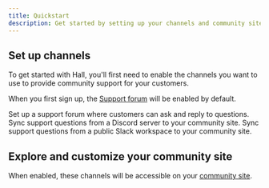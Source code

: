 ```yaml
---
title: Quickstart
description: Get started by setting up your channels and community site
---
```


## Set up channels

To get started with Hall, you'll first need to enable the channels you want to use to provide community support for your customers.

When you first sign up, the [Support forum](/channels/support-forum) will be enabled by default.

<CardGroup cols="1">
<Card title="Support forum" icon="circle-question" href="/channels/support-forum">
  Set up a support forum where customers can ask and reply to questions.
</Card>
<Card
  title="Discord"
  icon="discord"
  href="/channels/discord"
>
  Sync support questions from a Discord server to your community site.
</Card>
<Card
  title="Slack"
  icon="slack"
  href="/channels/slack"
>
  Sync support questions from a public Slack workspace to your community site.
</Card>
</CardGroup>

## Explore and customize your community site

When enabled, these channels will be accessible on your [community site](/community-site).